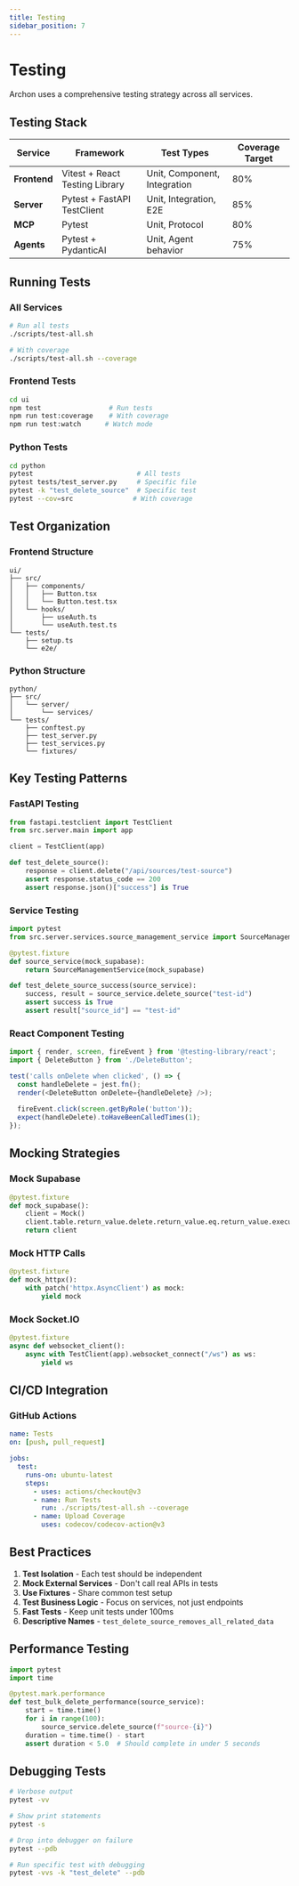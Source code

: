 ---
title: Testing
sidebar_position: 7
---

# Testing

Archon uses a comprehensive testing strategy across all services.

## Testing Stack

| Service | Framework | Test Types | Coverage Target |
|---------|-----------|------------|-----------------|
| **Frontend** | Vitest + React Testing Library | Unit, Component, Integration | 80% |
| **Server** | Pytest + FastAPI TestClient | Unit, Integration, E2E | 85% |
| **MCP** | Pytest | Unit, Protocol | 80% |
| **Agents** | Pytest + PydanticAI | Unit, Agent behavior | 75% |

## Running Tests

### All Services
```bash
# Run all tests
./scripts/test-all.sh

# With coverage
./scripts/test-all.sh --coverage
```

### Frontend Tests
```bash
cd ui
npm test                 # Run tests
npm run test:coverage    # With coverage
npm run test:watch      # Watch mode
```

### Python Tests
```bash
cd python
pytest                          # All tests
pytest tests/test_server.py     # Specific file
pytest -k "test_delete_source"  # Specific test
pytest --cov=src               # With coverage
```

## Test Organization

### Frontend Structure
```
ui/
├── src/
│   ├── components/
│   │   ├── Button.tsx
│   │   └── Button.test.tsx
│   └── hooks/
│       ├── useAuth.ts
│       └── useAuth.test.ts
└── tests/
    ├── setup.ts
    └── e2e/
```

### Python Structure
```
python/
├── src/
│   └── server/
│       └── services/
└── tests/
    ├── conftest.py
    ├── test_server.py
    ├── test_services.py
    └── fixtures/
```

## Key Testing Patterns

### FastAPI Testing
```python
from fastapi.testclient import TestClient
from src.server.main import app

client = TestClient(app)

def test_delete_source():
    response = client.delete("/api/sources/test-source")
    assert response.status_code == 200
    assert response.json()["success"] is True
```

### Service Testing
```python
import pytest
from src.server.services.source_management_service import SourceManagementService

@pytest.fixture
def source_service(mock_supabase):
    return SourceManagementService(mock_supabase)

def test_delete_source_success(source_service):
    success, result = source_service.delete_source("test-id")
    assert success is True
    assert result["source_id"] == "test-id"
```

### React Component Testing
```typescript
import { render, screen, fireEvent } from '@testing-library/react';
import { DeleteButton } from './DeleteButton';

test('calls onDelete when clicked', () => {
  const handleDelete = jest.fn();
  render(<DeleteButton onDelete={handleDelete} />);
  
  fireEvent.click(screen.getByRole('button'));
  expect(handleDelete).toHaveBeenCalledTimes(1);
});
```

## Mocking Strategies

### Mock Supabase
```python
@pytest.fixture
def mock_supabase():
    client = Mock()
    client.table.return_value.delete.return_value.eq.return_value.execute.return_value = Mock(data=[])
    return client
```

### Mock HTTP Calls
```python
@pytest.fixture
def mock_httpx():
    with patch('httpx.AsyncClient') as mock:
        yield mock
```

### Mock Socket.IO
```python
@pytest.fixture
async def websocket_client():
    async with TestClient(app).websocket_connect("/ws") as ws:
        yield ws
```

## CI/CD Integration

### GitHub Actions
```yaml
name: Tests
on: [push, pull_request]

jobs:
  test:
    runs-on: ubuntu-latest
    steps:
      - uses: actions/checkout@v3
      - name: Run Tests
        run: ./scripts/test-all.sh --coverage
      - name: Upload Coverage
        uses: codecov/codecov-action@v3
```

## Best Practices

1. **Test Isolation** - Each test should be independent
2. **Mock External Services** - Don't call real APIs in tests
3. **Use Fixtures** - Share common test setup
4. **Test Business Logic** - Focus on services, not just endpoints
5. **Fast Tests** - Keep unit tests under 100ms
6. **Descriptive Names** - `test_delete_source_removes_all_related_data`

## Performance Testing

```python
import pytest
import time

@pytest.mark.performance
def test_bulk_delete_performance(source_service):
    start = time.time()
    for i in range(100):
        source_service.delete_source(f"source-{i}")
    duration = time.time() - start
    assert duration < 5.0  # Should complete in under 5 seconds
```

## Debugging Tests

```bash
# Verbose output
pytest -vv

# Show print statements
pytest -s

# Drop into debugger on failure
pytest --pdb

# Run specific test with debugging
pytest -vvs -k "test_delete" --pdb
```